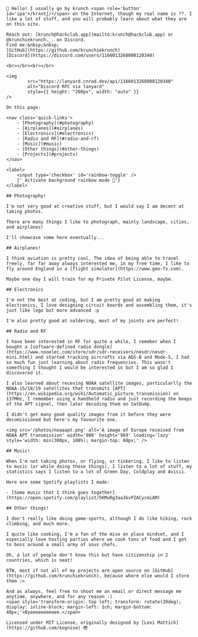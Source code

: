 
<HomepageLayout>
	<LogoHeading />

	👋 Hello! I usually go by krunch <span role='button' id='ipa'>/krʌntʃ/</span> on the Internet, though my real name is ??. I like a lot of stuff, and you will probably learn about what they are on this site.

	Reach out: [krunch@hackclub.app](mailto:krunch@hackclub.app) or @krunchiekrunch._. on Discord.         
	Find me:&nbsp;&nbsp;
	[GitHub](https://github.com/krunchiekrunch)
	[Discord](https://discord.com/users/1166013268008120340)
	
	<br></br><br></br>

	<img
    		src="https://lanyard.cnrad.dev/api/1166013268008120340"
    		alt="Discord RPC via lanyard"
    		style={{ height: "200px", width: "auto" }}
	/>

	On this page:

	<nav class='quick-links'>
		- [Photography](#photography)
		- [Airplanes](#airplanes)
		- [Electronics](#electronics)
		- [Radio and RF](#radio-and-rf)
		- [Music](#music)
		- [Other things](#other-things)
		- [Projects](#projects)
	</nav>

	<label>
		<input type='checkbox' id='rainbow-toggle' />
		{' Activate background rainbow mode 🌈'}
	</label>

	## Photography!
	
	I'm not very good at creative stuff, but I would say I am decent at taking photos.
	
	There are many things I like to photograph, mainly landscape, cities, and airplanes!

	I'll showcase some here eventually...

	## Airplanes!

	I think aviation is pretty cool. The idea of being able to travel freely, far far away always interested me, in my free time, I like to fly around England in a [flight simulator](https://www.geo-fs.com).

	Maybe one day I will train for my Private Pilot License, maybe.

	## Electronics

	I'm not the best at coding, but I am pretty good at making electronics, I love designing circuit boards and assembling them, it's just like lego but more advanced :p

	I'm also pretty good at soldering, most of my joints are perfect!

	## Radio and RF

	I have been interested in RF for quite a while, I remeber when I bought a [software-defined radio dongle](https://www.nooelec.com/store/sdr/sdr-receivers/nesdr/nesdr-mini.html) and started tracking aircrafts via ADS-B and Mode-S, I had so much fun just learning about radio frequencies. This wasn't something I thought I would be interested in but I am so glad I discovered it.

	I also learned about receving NOAA satellite images, particularlly the NOAA-15/18/19 satellites that transmits [APT](https://en.wikipedia.org/wiki/Automatic_picture_transmission) on 137MHz, I remember using a handheld radio and just recording the beeps of the APT signal, then later decoding them on SatDump.

	I didn't get many good quality images from it before they were decomissioned but here's my favourite one.

	<img src='/photos/noaaapt.png' alt='A image of Europe received from NOAA APT transmission' width='909' height='969' loading='lazy' style='width: min(300px, 100%); margin-top: 60px;' />

	## Music!

	When I'm not taking photos, or flying, or tinkering, I like to listen to music (or while doing those things), I listen to a lot of stuff, my statistics says I listen to a lot of Green Day, Coldplay and Avicii.

	Here are some Spotify playlists I made:
	
	- [Some music that I think goes together](https://open.spotify.com/playlist/5KMuRg3aa3kvPZACycmiAM)

	## Other things!

	I don't really like doing game-sports, although I do like hiking, rock climbing, and much more.

	I quite like cooking, I'm a fan of the mise en place mindset, and I especially love hosting parties where we cook tons of food and I get to boss around a small army of sous chefs.

	Oh, a lot of people don't know this but have citizenship in 2 countries, which is neat!

	BTW, most if not all of my projects are open source on [GitHub](https://github.com/krunchiekrunch), because where else would I store them :>

	And as always, feel free to shoot me an email or direct message me anytime, anywhere, and for any reason :)
	<span style='transform-origin: top left; transform: rotate(20deg); display: inline-block; margin-left: 1ch; margin-bottom: 40px;'>Byeeeeeeeeeee.</span>

	Licensed under MIT License, originally designed by [Lexi Mattick](https://github.com/kognise) 😎

</HomepageLayout>
